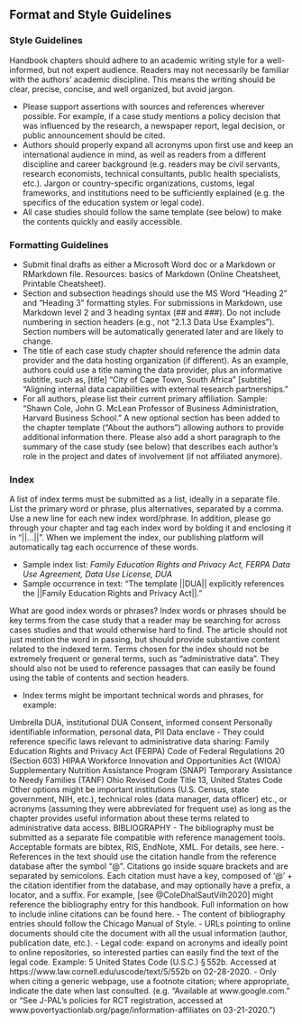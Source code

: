 ## Format and Style Guidelines

### Style Guidelines

Handbook chapters should adhere to an academic writing style for a well-informed, but not expert audience. Readers may not necessarily be familiar with the authors’ academic discipline. This means the writing should be clear, precise, concise, and well organized, but avoid jargon.

- Please support assertions with sources and references wherever possible. For example, if a case study mentions a policy decision that was influenced by the research, a newspaper report, legal decision, or public announcement should be cited.
- Authors should properly expand all acronyms upon first use and keep an international audience in mind, as well as readers from a different discipline and career background (e.g. readers may be civil servants, research economists, technical consultants, public health specialists, etc.). Jargon or country-specific organizations, customs, legal frameworks, and institutions need to be sufficiently explained (e.g. the specifics of the education system or legal code).
- All case studies should follow the same template (see below) to make the contents quickly and easily accessible.

### Formatting Guidelines

- Submit final drafts as either a Microsoft Word doc or a Markdown or RMarkdown file. Resources: basics of Markdown (Online Cheatsheet, Printable Cheatsheet).
- Section and subsection headings should use the MS Word “Heading 2” and “Heading 3” formatting styles. For submissions in Markdown, use Markdown level 2 and 3 heading syntax (## and ###). Do not include numbering in section headers (e.g., not “2.1.3 Data Use Examples”). Section numbers will be automatically generated later and are likely to change.  
- The title of each case study chapter should reference the admin data provider and the data hosting organization (if different). As an example, authors could use a title naming the data provider, plus an informative subtitle, such as, [title] “City of Cape Town, South Africa” [subtitle] “Aligning internal data capabilities with external research partnerships.” 
- For all authors, please list their current primary affiliation. Sample: “Shawn Cole, John G. McLean Professor of Business Administration, Harvard Business School.” A new optional section has been added to the chapter template ("About the authors") allowing authors to provide additional information there. Please also add a short paragraph to the summary of the case study (see below) that describes each author’s role in the project and dates of involvement (if not affiliated anymore).

### Index
A list of index terms must be submitted as a list, ideally in a separate file. List the primary word or phrase, plus alternatives, separated by a comma. Use a new line for each new index word/phrase. In addition, please go through your chapter and tag each index word by bolding it and enclosing it in  “||…||”. When we implement the index, our publishing platform will automatically tag each occurrence of these words.

- Sample index list:
    *Family Education Rights and Privacy Act, FERPA*
    *Data Use Agreement, Data Use License, DUA*
- Sample occurrence in text: “The template ||DUA|| explicitly references the ||Family Education Rights and Privacy Act||.”

What are good index words or phrases? Index words or phrases should be key terms from the case study that a reader may be searching for across cases studies and that would otherwise hard to find. The article should not just mention the word in passing, but should provide substantive content related to the indexed term. Terms chosen for the index should not be extremely frequent or general terms, such as “administrative data”. They should also not be used to reference passages that can easily be found using the table of contents and section headers.

- Index terms might be important technical words and phrases, for example:

Umbrella DUA, institutional DUA
Consent, informed consent
Personally identifiable information, personal data, PII
Data enclave
- They could reference specific laws relevant to administrative data sharing:
Family Education Rights and Privacy Act (FERPA) 
Code of Federal Regulations 20 (Section 603)
HIPAA
Workforce Innovation and Opportunities Act (WIOA)
Supplementary Nutrition Assistance Program (SNAP)
Temporary Assistance to Needy Families (TANF)
Ohio Revised Code
Title 13, United States Code
Other options might be important institutions (U.S. Census, state government, NIH, etc.), technical roles (data manager, data officer) etc., or acronyms (assuming they were abbreviated for frequent use) as long as the chapter provides useful information about these terms related to administrative data access.
BIBLIOGRAPHY
- The bibliography must be submitted as a separate file compatible with reference management tools. Acceptable formats are bibtex, RIS, EndNote, XML. For details, see here.
- References in the text should use the citation handle from the reference database after the symbol “@”. Citations go inside square brackets and are separated by semicolons. Each citation must have a key, composed of ‘@’ + the citation identifier from the database, and may optionally have a prefix, a locator, and a suffix. For example, [see @ColeDhalSautVilh2020] might reference the bibliography entry for this handbook. Full information on how to include inline citations can be found here.
- The content of bibliography entries should follow the Chicago Manual of Style. 
- URLs pointing to online documents should cite the document with all the usual information (author, publication date, etc.).
- Legal code: expand on acronyms and ideally point to online repositories, so interested parties can easily find the text of the legal code. Example: 
5 United States Code (U.S.C.) § 552b. Accessed at
https://www.law.cornell.edu/uscode/text/5/552b on 02-28-2020.
- Only when citing a generic webpage, use a footnote citation; where appropriate, indicate the date when last consulted. (e.g. “Available at www.google.com.” or “See J-PAL’s policies for RCT registration, accessed at www.povertyactionlab.org/page/information-affiliates on 03-21-2020.”)
